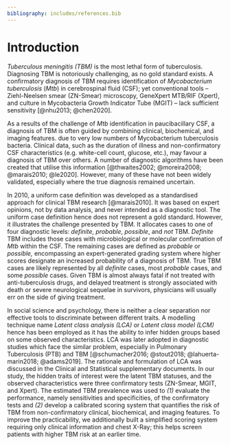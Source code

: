 ```yaml
---
bibliography: includes/references.bib
---
```


# Introduction

*Tuberculous meningitis (TBM)* is the most lethal form of tuberculosis. Diagnosing TBM is notoriously challenging, as no gold standard exists. A confirmatory diagnosis of TBM requires identification of *Mycobacterium tuberculosis* (*Mtb*) in cerebrospinal fluid (CSF); yet conventional tools -- Ziehl-Neelsen smear (ZN-Smear) microscopy, GeneXpert MTB/RIF (Xpert), and culture in Mycobacteria Growth Indicator Tube (MGIT) -- lack sufficient sensitivity [@nhu2013; @chen2020].

As a results of the challenge of *Mtb* identification in paucibacillary CSF, a diagnosis of TBM is often guided by combining clinical, biochemical, and imaging features. due to very low numbers of Mycobacterium tuberculosis bacteria. Clinical data, such as the duration of illness and non-confirmatory CSF characteristics (e.g. white-cell count, glucose, etc.), may favour a diagnosis of TBM over others. A number of diagnostic algorithms have been created that utilise this information [@thwaites2002; @moreira2008; @marais2010; @le2020]. However, many of these have not been widely validated, especially where the true diagnosis remained uncertain.

In 2010, a uniform case definition was developed as a standardised approach for clinical TBM research [@marais2010]. It was based on expert opinions, not by data analysis, and never intended as a diagnostic tool. The uniform case definition hence does not represent a gold standard. However, it illustrates the challenge presented by TBM. It allocates cases to one of four diagnostic levels: *definite*, *probable*, *possible*, and *not* TBM. *Definite* TBM includes those cases with microbiological or molecular confirmation of *Mtb* within the CSF.<!--Typically, this represents around 30-40% of cases.--> The remaining cases are defined as *probable* or *possible,* encompassing an expert-generated grading system where higher scores designate an increased probability of a diagnosis of TBM. True TBM cases are likely represented by all *definite* cases, most *probable* cases, and some *possible* cases. Given TBM is almost always fatal if not treated with anti-tuberculosis drugs, and delayed treatment is strongly associated with death or severe neurological sequelae in survivors, physicians will usually err on the side of giving treatment.

In social science and psychology, there is neither a clear separation nor effective tools to discriminate between different traits. A modelling technique name *Latent class analysis (LCA)* or *Latent class model (LCM)* hence has been employed as it has the ability to infer hidden groups <!--and assign probabilities to have such traits -->based on some observed characteristics. LCA was later adopted in diagnostic studies which face the similar problem, especially in Pulmonary Tuberculosis (PTB) and TBM [@schumacher2016; @stout2018; @lahuerta-marin2018; @adams2019]. The rationale and formulation of LCA was discussed in the Clinical and Statistical supplementary documents. In our study, the hidden traits of interest were the latent TBM statuses, and the observed characteristics were three confirmatory tests (ZN-Smear, MGIT, and Xpert). The estimated TBM prevalence was used to *(1)* evaluate the performance, namely sensitivities and specificities, of the confirmatory tests and *(2)* develop a calibrated scoring system that quantifies the risk of TBM from non-confirmatory clinical, biochemical, and imaging features. To improve the practicability, we additionally built a simplified scoring system requiring only clinical information and chest X-Ray; this helps screen patients with higher TBM risk at an earlier time. 
